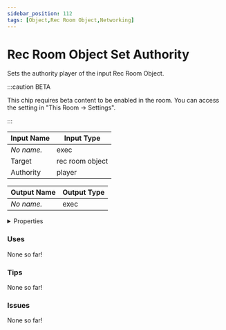 ```yaml
---
sidebar_position: 112
tags: [Object,Rec Room Object,Networking]
---
```


# Rec Room Object Set Authority

Sets the authority player of the input Rec Room Object.

:::caution BETA

This chip requires beta content to be enabled in the room. You can access the setting in "This Room -> Settings".

:::


<EsbSvg />

| Input Name | Input Type |
|-----------|-----------|
| *No name.* | exec |
| Target | rec room object |
| Authority | player |

| Output Name | Output Type |
|-----------|-----------|
| *No name.* | exec |


<details>
  <summary>Properties</summary>
  <div>
    <div>
    <table>
      <thead>
        <tr>
          <th>Is beta required?</th>
          <th>✅</th>
        </tr>
        <tr>
          <th>Is this chip a trolling risk?</th>
          <th>❌</th>
        </tr>
        <tr>
          <th>Chip UUID</th>
          <th>191f8009-5a2e-4da4-8817-980842a08d48</th>
        </tr>
      </thead>
    </table>
    </div>
  </div>
</details>

### Uses

None so far!

### Tips

None so far!

### Issues

None so far!